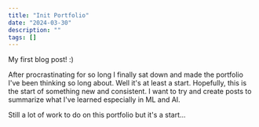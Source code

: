 ```yaml
---
title: "Init Portfolio"
date: "2024-03-30"
description: ""
tags: []
---
```


My first blog post! :)

After procrastinating for so long I finally sat down and made the portfolio I've been thinking so long about.
Well it's at least a start.
Hopefully, this is the start of something new and consistent. I want to try and create posts to summarize
what I've learned especially in ML and AI.

Still a lot of work to do on this portfolio but it's a start...
